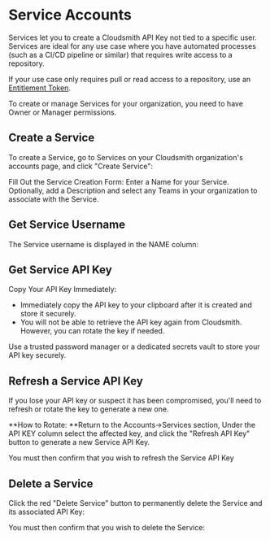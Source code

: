 
# Service Accounts

Services let you to create a Cloudsmith API Key not tied to a specific user. Services are ideal for any use case where you have automated processes (such as a CI/CD pipeline or similar) that requires write access to a repository. 

If your use case only requires pull or read access to a repository, use an [Entitlement Token](/distributing-your-software/entitlement-tokens).  

<Note variant="note">
  To create or manage Services for your organization, you need to have Owner or Manager permissions.
</Note>

## Create a Service

To create a Service, go to Services on your Cloudsmith organization's accounts page, and click "Create Service":

<BlockImage src={img_Screenshot_2024_10_18_at_17_04_58} alt=""></BlockImage>

Fill Out the Service Creation Form: Enter a Name for your Service. Optionally, add a Description and select any Teams in your organization to associate with the Service. 

<BlockImage src={img_Screenshot_2024_10_18_at_16_10_15} alt=""></BlockImage>

## Get Service Username

The Service username is displayed in the NAME column:

<BlockImage src={img_Screenshot_2024_10_18_at_16_07_38} alt=""></BlockImage>

## Get Service API Key

Copy Your API Key Immediately:

- Immediately copy the API key to your clipboard after it is created and store it securely.
- You will not be able to retrieve the API key again from Cloudsmith. However, you can rotate the key if needed.

<Note variant="note" headline="Securely Store Your API Key">
  Use a trusted password manager or a dedicated secrets vault to store your API key securely.
</Note>

<BlockImage src={img_Screenshot_2024_10_18_at_16_12_55} alt=""></BlockImage>

## Refresh a Service API Key

If you lose your API key or suspect it has been compromised, you'll need to refresh or rotate the key to generate a new one.

**How to Rotate: **Return to the Accounts->Services section, Under the API KEY column select the affected key, and click the "Refresh API Key" button to generate a new Service API Key. 

<BlockImage src={img_Screenshot_2024_10_18_at_16_07_38_copy} alt=""></BlockImage>

You must then confirm that you wish to refresh the Service API Key

<BlockImage src={img_Screenshot_2024_10_18_at_16_34_29} alt=""></BlockImage>

## Delete a Service

Click the red "Delete Service" button to permanently delete the Service and its associated API Key:

<BlockImage src={img_Screenshot_2024_10_18_at_16_07_38_copy_2} alt=""></BlockImage>

You must then confirm that you wish to delete the Service: 

<BlockImage src={img_Screenshot_2024_10_18_at_16_36_18} alt=""></BlockImage>